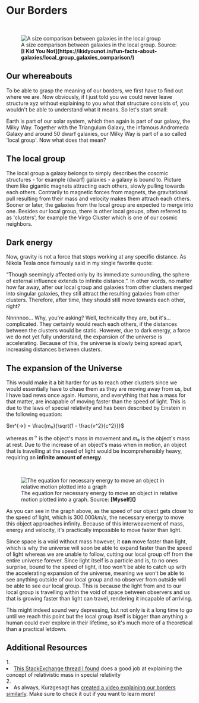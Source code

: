 
# Our Borders

<br/>
<figure>
<Image src={require(".//../../../resources/images/localgroup.png")} alt="A size comparison between galaxies in the local group" />
<figcaption style={{ color: "rgb(156, 156, 156)", fontSize: "14px", marginTop: "2px" }}>A size comparison between galaxies in the local group. Source: <strong>[I Kid You Not](https://ikidyounot.in/fun-facts-about-galaxies/local_group_galaxies_comparison/)</strong></figcaption>
</figure>

## Our whereabouts
To be able to grasp the meaning of our borders, we first have to find out where we are. Now obviously, if I just told you we could never leave structure xyz without explaining to you what that structure consists of, you wouldn't be able to understand what it means. So let's start small:

Earth is part of our solar system, which then again is part of our galaxy, the Milky Way. Together with the Triangulum Galaxy, the infamous Andromeda Galaxy and around 50 dwarf galaxies, our Milky Way is part of a so called 'local group'. Now what does that mean?

## The local group
The local group a galaxy belongs to simply describes the coscmic structures - for example (dwarf) galaxies - a galaxy is bound to. Picture them like gigantic magnets attracting each others, slowly pulling towards each others. Contrarily to magnetic forces from magnets, the gravitational pull resulting from their mass and velocity makes them attrach each others. Sooner or later, the galaxies from the local group are expected to merge into one. Besides our local group, there is other local groups, often referred to as 'clusters', for example the Virgo Cluster which is one of our cosmic neighbors.

## Dark energy
Now, gravity is not a force that stops working at any specific distance. As Nikola Tesla once famously said in my single favorite quote:

“Though seemingly affected only by its immediate surrounding, the sphere of external influence extends to infinite distance.”. In other words, no matter how far away, after our local group and galaxies from other clusters merged into singular galaxies, they still attract the resulting galaxies from other clusters. Therefore, after time, they should still move towards each other, right?

Nnnnnoo... Why, you're asking? Well, technically they are, but it's... complicated. They certainly would reach each others, if the distances between the clusters would be static. However, due to dark energy, a force we do not yet fully understand, the expansion of the universe is accelerating. Because of this, the universe is slowly being spread apart, increasing distances between clusters.

## The expansion of the Universe
This would make it a bit harder for us to reach other clusters since we would essentially have to chase them as they are moving away from us, but I have bad news once again. Humans, and everything that has a mass for that matter, are incapable of moving faster than the speed of light. This is due to the laws of special relativity and has been described by Einstein in the following equation:

$m^{→} = \frac{m₀}{\sqrt{1 - \frac{v^2}{c^2}}}$ 

whereas $m^{→}$ is the object's mass in movement and $m₀$ is the object's mass at rest. Due to the increase of an object's mass when in motion, an object that is travelling at the speed of light would be incomprehensibly heavy, requiring an <strong>infinite amount of energy</strong>. 

<br/>
<figure>
<Image src={require(".//../../../resources/images/relativeenergy.png")} alt="The equation for necessary energy to move an object in relative motion plotted into a graph" />
<figcaption style={{ color: "rgb(156, 156, 156)", fontSize: "14px", marginTop: "2px" }}>The equation for necessary energy to move an object in relative motion plotted into a graph. Source: <strong>[Myself]()</strong></figcaption>
</figure>

As you can see in the graph above, as the speed of our object gets closer to the speed of light, which is $300.000 km/s$, the necessary energy to move this object approaches infinity. Because of this interweavement of mass, energy and velocity, it's practically impossible to move faster than light.

Since space is a void without mass however, it <strong>can</strong> move faster than light, which is why the universe will soon be able to expand faster than the speed of light whereas we are unable to follow, cutting our local group off from the entire universe forever. Since light itself is a particle and is, to no ones surprise, bound to the speed of light, it too won't be able to catch up with the accelerating expansion of the universe, meaning we won't be able to see anything outside of our local group and no observer from outside will be able to see our local group. This is because the light from and to our local group is travelling within the void of space between observers and us that is growing faster than light can travel, rendering it incapable of arriving.

This might indeed sound very depressing, but not only is it a long time to go until we reach this point but the local group itself is bigger than anything a human could ever explore in their lifetime, so it's much more of a theoretical than a practical letdown. 


## Additional Resources
<AdditionalResources>
  <div>
    <span>1. </span><li><a href="https://physics.stackexchange.com/questions/45320/why-does-an-object-with-higher-speed-gain-more-relativistic-mass" target="_blank">This StackExchange thread I found</a> does a good job at explaining the concept of relativistic mass in special relativity</li>
  </div>
  <div>
    <span>2. </span><li>As always, Kurzgesagt has <a href="https://www.youtube.com/watch?v=uzkD5SeuwzM" target="_blank">created a video explaining our borders similarly</a>. Make sure to check it out if you want to learn more!</li>
  </div>
</AdditionalResources>
